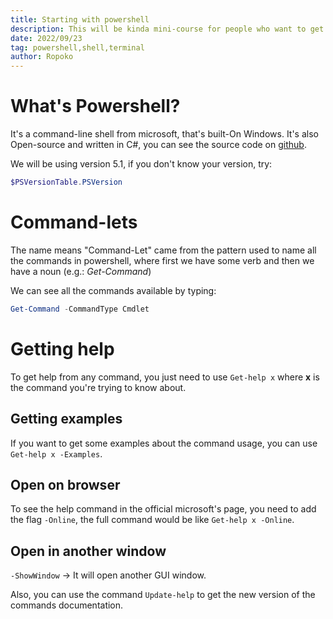 ```yaml
---
title: Starting with powershell
description: This will be kinda mini-course for people who want to get an overview of powershell.
date: 2022/09/23
tag: powershell,shell,terminal
author: Ropoko
---
```


# What's Powershell?
It's a command-line shell from microsoft, that's built-On Windows. It's also Open-source and written in C#, you can see the source code on [github](https://github.com/PowerShell/PowerShell).

We will be using version 5.1, if you don't know your version, try:

```powershell
$PSVersionTable.PSVersion
```

# Command-lets
The name means "Command-Let" came from the pattern used to name all the commands in powershell, where first we have some verb and then we have a noun (e.g.: _Get-Command_)

We can see all the commands available by typing:
```powershell
Get-Command -CommandType Cmdlet
```

# Getting help
To get help from any command, you just need to use `Get-help x` where **x** is the command you're trying to know about.

## Getting examples
If you want to get some examples about the command usage, you can use `Get-help x -Examples`.

## Open on browser
To see the help command in the official microsoft's page, you need to add the flag `-Online`, the full command would be like `Get-help x -Online`.


## Open in another window
`-ShowWindow` -> It will open another GUI window.

Also, you can use the command `Update-help` to get the new version of the commands documentation.
